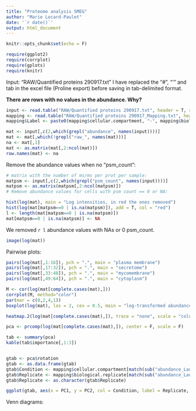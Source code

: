```yaml
---
title: "Proteome analysis SMEG"
author: "Marie Locard-Paulet"
date: '`r date()`'
output: html_document
---
```


```r
knitr::opts_chunk$set(echo = F)
```

```r
require(ggplot2)
require(corrplot)
require(gplots)
require(knitr)
```

Input: "RAW/Quantified proteins 290917.txt"
I have replaced the "#", "'" and tab in the excel file (Proline export) before saving in tab-delimited format.

**There are rows with no values in the abundance. Why?**

```r
input <- read.table("RAW/Quantified proteins 290917.txt", header = T, sep = "\t")
mapping <- read.table("RAW/Quantified proteins 290917_Mapping.txt", header = T, sep = "\t")
mapping$Label <- paste0(mapping$cellular.compartment, "-", mapping$biological.replicate, "-", mapping$technical.replicate)
```

```r
mat <- input[,c(2,which(grepl("abundance", names(input))))]
mat <- mat[,which(!grepl("raw_", names(mat)))]
na <- mat[,1]
mat <- as.matrix(mat[,2:ncol(mat)])
row.names(mat) <- na
```

Remove the abundance values when no "psm_count":
```r
# matrix with the number of ms/ms per prot per sample:
matpsm <- input[,c(2,which(grepl("psm_count", names(input))))]
matpsm <- as.matrix(matpsm[,2:ncol(matpsm)])
# Remove abundance values for cells with psm count == 0 or NA:

hist(log(mat), main = "Log intensities, in red the ones removed")
hist(log(mat[matpsm==0 | is.na(matpsm)]), add = T, col = "red")
l <- length(mat[matpsm==0 | is.na(matpsm)])
mat[matpsm==0 | is.na(matpsm)] <- NA
```

We removed `r l` abundance values with NAs or 0 psm_count.

```r
image(log(mat))
```

Pairwise plots:
```r
pairs(log(mat[,1:16]), pch = ".", main = "plasma membrane")
pairs(log(mat[,17:32]), pch = ".", main = "secretome")
pairs(log(mat[,33:48]), pch = ".", main = "mycomembrane")
pairs(log(mat[,49:64]), pch = ".", main = "cytoplasm")
```

```r
M <- cor(log(mat[complete.cases(mat),]))
corrplot(M, method="color")
par(mar = c(8,2,4,1))
boxplot(log(mat), las = 2, cex = 0.5, main = "log-transformed abundance across runs")

heatmap.2(log(mat[complete.cases(mat),]), trace = "none", scale = "column")

pca <- prcomp(log(mat[complete.cases(mat),]), center = F, scale = F)

tab <- summary(pca)
kable(tab$importance[,1:3])


gtab <- pca$rotation
gtab <- as.data.frame(gtab)
gtab$Condition <- mapping$cellular.compartment[match(sub("abundance_Laura.", "", colnames(mat)), mapping$Sample.name)]
gtab$Replicate <- mapping$biological.replicate[match(sub("abundance_Laura.", "", colnames(mat)), mapping$Sample.name)]
gtab$Replicate <- as.character(gtab$Replicate)

ggplot(gtab, aes(x = PC1, y = PC2, col = Condition, label = Replicate, shape = Replicate)) + theme_bw() + geom_point()
```

Venn diagrams: